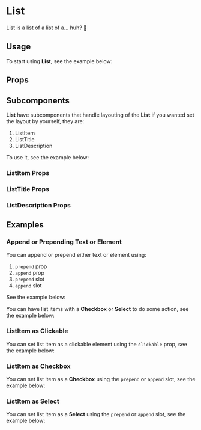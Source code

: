 

<Meta title="Components/List" of={ListStories} />

# List
List is a list of a list of a... huh? 🤨

## Usage
To start using **List**, see the example below:

<Canvas of={ListStories.DocUsage} />

## Props
<ArgTypes of={List} />

## Subcomponents
**List** have subcomponents that handle layouting of the **List** if you wanted set the layout by yourself, they are:

1. ListItem
2. ListTitle
3. ListDescription

To use it, see the example below:

<Canvas of={ListStories.DocSubcomponent} />

### ListItem Props
<ArgTypes of={ListItem} />

### ListTitle Props
<ArgTypes of={ListTitle} />

### ListDescription Props
<ArgTypes of={ListDescription} />

## Examples
### Append or Prepending Text or Element
You can append or prepend either text or element using:

1. `prepend` prop
2. `append` prop
3. `prepend` slot
4. `append` slot

See the example below:

<Canvas of={ListStories.DocAppendPrepend} />

You can have list items with a **Checkbox** or **Select** to do some action, see the example below:

### ListItem as Clickable
You can set list item as a clickable element using the `clickable` prop, see the example below:

<Canvas of={ListStories.DocClickable} />

### ListItem as Checkbox
You can set list item as a **Checkbox** using the `prepend` or `append` slot, see the example below:

<Canvas of={ListStories.DocCheckbox} />

### ListItem as Select
You can set list item as a **Select** using the `prepend` or `append` slot, see the example below:

<Canvas of={ListStories.DocSelect} />

